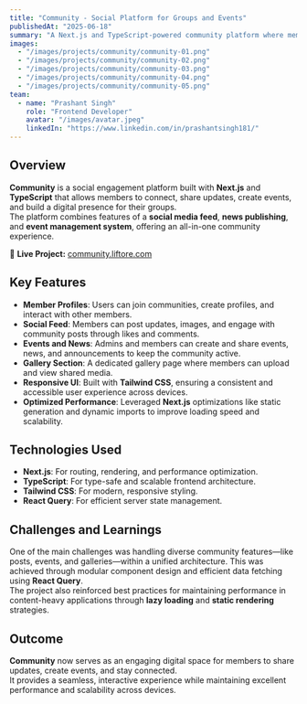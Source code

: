 ---
title: "Community - Social Platform for Groups and Events"
publishedAt: "2025-06-18"
summary: "A Next.js and TypeScript-powered community platform where members can connect, share updates, post news, create events, and interact through a social-style feed."
images:
  - "/images/projects/community/community-01.png"
  - "/images/projects/community/community-02.png"
  - "/images/projects/community/community-03.png"
  - "/images/projects/community/community-04.png"
  - "/images/projects/community/community-05.png"
team:
  - name: "Prashant Singh"
    role: "Frontend Developer"
    avatar: "/images/avatar.jpeg"
    linkedIn: "https://www.linkedin.com/in/prashantsingh181/"
---

## Overview

**Community** is a social engagement platform built with **Next.js** and **TypeScript** that allows members to connect, share updates, create events, and build a digital presence for their groups.  
The platform combines features of a **social media feed**, **news publishing**, and **event management system**, offering an all-in-one community experience.

🔗 **Live Project:** [community.liftore.com](https://community.liftore.com/)

## Key Features

- **Member Profiles**: Users can join communities, create profiles, and interact with other members.
- **Social Feed**: Members can post updates, images, and engage with community posts through likes and comments.
- **Events and News**: Admins and members can create and share events, news, and announcements to keep the community active.
- **Gallery Section**: A dedicated gallery page where members can upload and view shared media.
- **Responsive UI**: Built with **Tailwind CSS**, ensuring a consistent and accessible user experience across devices.
- **Optimized Performance**: Leveraged **Next.js** optimizations like static generation and dynamic imports to improve loading speed and scalability.

## Technologies Used

- **Next.js**: For routing, rendering, and performance optimization.
- **TypeScript**: For type-safe and scalable frontend architecture.
- **Tailwind CSS**: For modern, responsive styling.
- **React Query**: For efficient server state management.

## Challenges and Learnings

One of the main challenges was handling diverse community features—like posts, events, and galleries—within a unified architecture. This was achieved through modular component design and efficient data fetching using **React Query**.  
The project also reinforced best practices for maintaining performance in content-heavy applications through **lazy loading** and **static rendering** strategies.

## Outcome

**Community** now serves as an engaging digital space for members to share updates, create events, and stay connected.  
It provides a seamless, interactive experience while maintaining excellent performance and scalability across devices.
